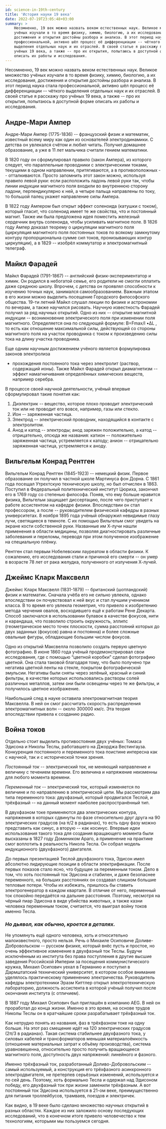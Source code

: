 ```yaml
---
id: science-in-19th-century
title: 'История науки 19 века'
date: 2022-07-19T23:05:48+03:00
summary: >
    Несомненно, 19 век можно назвать веком естественных наук. Великое множество
    учёных изучали в то время физику, химию, биологию, а их исследования,
    достижения и открытия достойны разбора и анализа. В этот период наука стала
    профессиональной, активно шёл процесс её дифференциации -- чёткого
    выделения отдельных наук и их отраслей. В своей статье я расскажу про
    учёных 19 века, а также -- про их открытия, попытаюсь в доступной форме
    описать их работы и исследования.
---
```


Несомненно, 19 век можно назвать веком естественных наук. Великое множество
учёных изучали в то время физику, химию, биологию, а их исследования,
достижения и открытия достойны разбора и анализа. В этот период наука стала
профессиональной, активно шёл процесс её дифференциации -- чёткого
выделения отдельных наук и их отраслей. В своей статье я расскажу про учёных 19
века, а также -- про их открытия, попытаюсь в доступной форме описать их
работы и исследования.

## Андре-Мари Ампер

Андре-Мари Ампер (1775-1836) -- французский физик и математик, известный
всему миру как один из основателей электродинамики. С детства он увлекался
счётом и любил читать. Получил домашнее образование, а уже в 11 лет мальчика
считали гением математики.

В 1820 году он сформулировал правило (закон Ампера), из которого следует, что
параллельные проводники с электрическими токами, текущими в одном направлении,
притягиваются, а в противоположных -- отталкиваются. Просто запомнить
этот закон можно, используя правило левой руки: если расположить ладонь левой
руки так, чтобы линии индукции магнитного поля входили во внутреннюю сторону
ладони, перпендикулярно к ней, а четыре пальца направлены по току, то большой
палец укажет направление силы Ампера.

В 1822 году Ампером был открыт эффект соленоида (катушки с током), который
гласит, что соленоид имеет те же свойства, что и постоянный магнит. Также им
была предложена идея поместить железный сердечник внутрь соленоида, чтобы
усиливать магнитное поле. В 1826 году Ампер доказал теорему о циркуляции
магнитного поля (циркуляция магнитного поля постоянных токов по всякому
замкнутому контуру пропорциональна сумме сил токов, пронизывающих контур
циркуляции), а в 1829 -- изобрёл коммутатор и электромагнитный телеграф.

## Майкл Фарадей

Майкл Фарадей (1791-1867) -- английский физик-экспериментатор и химик. Он
родился в небогатой семье, его родители не смогли оплатить даже среднюю школу.
Впрочем, с детства он проявлял способности к изучению точных наук, занимался
самообразованием. Важным этапом в его жизни можно выделить посещение Городского
философского общества. 19-ти летний Майкл слушал лекции по физике и астрономии
по вечерам, а также научился рисовать. Научную известность Фарадей получил за
ряд научных открытий. Одно из них -- открытие магнитной индукции --
возникновение электрического поля при изменении поля магнитного. Определяется
она по следующей формуле: B=Fmax/I •ΔL , то есть как отношение максимальной
силы, действующей со стороны магнитного поля на участок проводника с током к
произведению силы тока на длину участка проводника.

Еще одним научным достижением учёного является формулировка законов электролиза

- прохождения постоянного тока через электролит (раствор, содержащий ионы).
  Также Майкл Фарадей открыл диамагнетизм -- эффект намагничивания
  определённых химических веществ, например серебра.

В процессе своей научной деятельности, учёный впервые сформулировал такие
понятия как:

1. Диэлектрик -- вещество, которое плохо проводит электрический ток или не
   проводит его вовсе, например, газы или стекло.
2. Ион -- заряженная частица.
3. Электрод -- электрический проводник, находящийся в контакте с
   электролитом.
4. Анод и катод -- электроды; анод заряжен положительно, а катод --
   отрицательно, отсюда же названия: катион -- положительно заряженная
   частица, устремляется к катоду; анион -- отрицательно заряженная частица,
   устремляется к аноду.

## Вильгельм Конрад Рентген

Вильгельм Конрад Рентген (1845-1923) -- немецкий физик. Первое образование
он получил в частной школе Мартинуса фон Дорна. С 1861 года посещал Утрехтскую
техническую школу, но был отчислен в 1863. Поступил в Федеральный
политехнический институт Цюриха, закончил его в 1769 году со степенью философа.
Поняв, что ему больше нравится физика, Вильгельм защищает диссертацию, после
чего приступает к работе ассистентом на кафедре физики. Впоследствии он стал
профессором, а после -- руководителем физической кафедры в разных
университетах. 8 ноября 1895 года учёный обнаружил невидимые глазу лучи,
светящиеся в темноте. С их помощью Вильгельм смог увидеть на экране кости
собственной руки. Названные им Х-лучи нашли применения в области медицины,
позволяя диагностировать различные заболевания и переломы, переводя при этом
полученное изображение на специальную плёнку.

Рентген стал первым Нобелевским лауреатом в области физики. К сожалению, его
исследования стали и причиной его смерти -- он умер в возрасте 78 лет от
рака желудка, полученного от излучения Х-лучей.

## Джеймс Кларк Максвелл

Джеймс Кларк Максвелл (1831-1879) -- британский (шотландский) физик и
математик. Сначала учёба его не сильно увлекла, однако впоследствии он
почувствовал к ней вкус и стал лучшим учеником класса. В то время его увлекла
геометрия, что привело к изобретению метода черчения овалов, восходившего ещё к
работам Рене Декарта. Способ заключался в использовании булавок в качестве
фокусов, нити и карандаша, что позволило строить окружность, эллипс
(геометрическое место точек плоскости, сумма расстояний которых до двух
заданных (фокусов) равна и постоянна) и более сложные овальные фигуры,
обладающие большим числом фокусов.

Одно из открытий Максвелла позволило создать первую цветную фотографию. В июне
1860 года учёный продемонстрировал свои исследования, где с помощью “цветной
коробки” сделал фотографию цветной. Она стала таковой благодаря тому, что было
получено три негатива цветной ленты на стекле, покрытом фотографической
эмульсии. Негативы были сняты через зелёный, красный и синий фильтры, в
качестве которых использовались растворы солей различных металлов, затем они
были освещены через те же фильтры, и получилось цветное изображение.

Наибольший след в науке оставила электромагнитная теория Максвелла. В ней он
смог рассчитать скорость распределения электромагнитных волн -- около
300000 км/с. Эта теория впоследствии привела к созданию радио.

## Война токов

Отдельно стоит выделить противостояния двух учёных: Томаса Эдисона и Николы
Теслы, работавшего на Джорджа Вестингауза. Конкуренция постоянного и
переменного тока поистине интересна как с научной, так и с исторической точки
зрения.

_Постоянный ток_ -- электрический ток, не меняющий направление и величину
с течением времени. Его величина и напряжение неизменны для любого момента
времени.

_Переменный ток_ -- электрический ток, который изменяется по величине и по
направлению в электрической цепи. Мы рассмотрим два типа переменного тока:
двухфазный, который продвигался Теслой, и трёхфазный -- на данный момент
наиболее распространённый тип.

В двухфазном токе применяются два электрических контура, напряжения в которых
сдвинуты по фазе относительно друг друга на 90 электрических градусов (на π/2 в
радианах), то есть одну фазу можно представить как синус, а вторую -- как
косинус. Впервые идеи использования такого тока для создания вращающего момента
были высказаны в 1827 году Домиником Араго, а применение на практике смог
воплотить в реальность Никола Тесла. Он собрал модель индукционного
(двухфазного) двигателя.

До первых презентацией Теслой двухфазного тока, Эдисон имел абсолютно
лидирующие позиции в области электрификации. После первых показов стало ясно,
что будущее за переменным током. Дело в том, что хоть постоянный ток Эдисона и
стабилен, и даже безопаснее переменного, на больших расстояниях он создавал
слишком большие тепловые потери. Чтобы их избежать, пришлось бы ставить
электрогенератор в каждом квартале. В отличие от него, переменный ток спокойно
передаётся на дальние расстояния. Поэтому, несмотря на чёрный пиар Эдисона в
виде убийства животных, а также казни человека переменным током, считается, что
выиграл войну токов именно Тесла.

### _Но дьявол, как обычно, кроется в деталях._

Не упомянуть ещё одного человека, хоть и относительно малоизвестного, просто
нельзя. Речь о Михаиле Осиповиче Доливе-Добровольском -- русском физике,
который внёс пусть и простое, но очень эффективное изменение в двухфазный ток
Теслы. Будучи исключённым из института без права поступления в другие высшие
заведения Российской Империи за посещения коммунистического кружка, Михаил
Осипович уехал в Германию и поступил в Дармштатский технический университет, в
котором особое внимание уделялось практическому применению электричества.
Руководитель кафедры электротехники Эразм Киттлер открыл электротехническую
лабораторию, должность ассистента в которой учёный получил после окончания
института (с отличием).

В 1887 году Михаил Осипович был приглашён в компанию AEG. В ней он проработал
до конца жизни. Именно в это время, на основе трудов Николы Теслы он в
кратчайшие сроки разрабатывает трёхфазный ток.

Как нетрудно понять из названия, фаз в трёхфазном токе на одну больше. На этот
раз смещение идёт на 120 электрических градусов (2π/3 в радианах). Такая
система стабильнее двухфазного тока, у силовых кабелей и трансформаторов
меньшая материалоёмкость (отношение материальных затрат к объёму производства),
система уравновешенна, относительно просто получить вращающееся магнитного
поля, доступность двух напряжений: линейного и фазного.

Именно трёхфазный ток, разработанный Доливо-Добровольским -- самый
используемый, а конструкция его трёхфазного асинхронного электродвигателя, не
претерпев серьёзных изменений, используется и по сей день. Поэтому, хоть
формально Тесла и одержал над Эдисоном победу, его двухфазный ток при жизни
заменили трёхфазным. А вот постоянный ток Эдисона используется в 21-ом веке,
преимущественно для питания троллейбусов, трамваев, поездов и электричек.

Как видно, в 19 веке было сделано множество научных открытий в разных областях.
Каждое из них заложило основу последующих исследований, что в конечном итоге
привело человечество к тем технологиям, которыми мы пользуемся сегодня.
